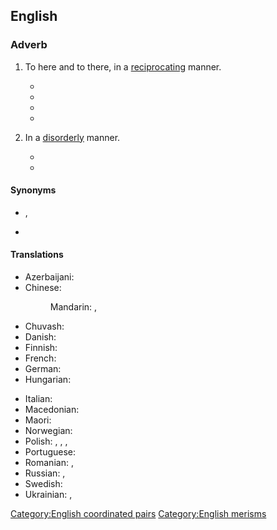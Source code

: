 ==English==

===Adverb===
{{en-adv|-}}

# {{lb|en|rare|now|_|literary}} To here and to there, in a [[reciprocating]] manner.
#* {{RQ:Haggard She|passage="Thou shalt read the hearts of men as an open writing, and '''hither and thither''' shalt thou lead them as thy pleasure listeth."}}
#* {{RQ:Maugham Moon and Sixpence|[[s:The Moon and Sixpence/Chapter LIV|chapter 54]]||And the passion that held Strickland was a passion to create beauty. It gave him no peace. It urged him '''hither and thither'''.}}
#* {{quote-book|en
|year=1960
|author={{w|P. G. Wodehouse}}
|title={{w|Jeeves in the Offing}}
|section=chapter VI
|passage=“A kleptomaniac,” I said. “Which means, if the term is not familiar to you, a chap who flits '''hither and thither''' pinching everything he can lay his hands on.”}}
#* {{quote-journal|en|date=2022 December 14|author=David Turner|title=The Edwardian Christmas getaway...|journal=RAIL|issue=972|page=35|text=In contrast, the ''Westminster Gazette'' in 1912 was much more positive about railway staff, praising the "...army of porters hustling and bustling '''hither and thither''' with barrows groaning under the weight of bags and baggage and... the ever-patient and long-suffering guards, courteously giving information and advice to the querulous passengers... to the porter the Christmas season means a continuous round of heavy labour, extremely tiring to both nerves and temper, and this fact the public too often seem either to forget or ignore."}}
# {{lb|en|figuratively}} In a [[disorderly]] manner.
#* {{RQ:Crane Red Badge of Courage|12|119|Presently, men were running '''hither and thither''' in all ways.}}
#* {{quote-book|en
|year=1960
|author={{w|P. G. Wodehouse}}
|title={{w|Jeeves in the Offing}}
|section=chapter V
|passage=It was fortunate that I was not holding a tea cup as she spoke, for hearing Sir Roderick thus addressed I gave another of my sudden starts and, had I had such a cup in my hand, must have strewn its contents '''hither and thither''' like a sower going forth sowing. As it was, I merely sent a cucumber sandwich flying through the air.}}

====Synonyms====
* {{l|en|from pillar to post}}, {{l|en|from post to pillar}} {{qualifier|obsolete}}
* {{l|en|hither and yon}} {{qualifier|dated|literary}}

====Translations====
{{trans-top|In a disorderly manner}}
* Azerbaijani: {{t|az|ora-bura}}
* Chinese:
*: Mandarin: {{t+|cmn|到處}}, {{t+|cmn|到处|tr=dàochù}}
* Chuvash: {{t|cv|каллӗ-маллӗ}}
* Danish: {{t|da|hid og did}}
* Finnish: {{t|fi|sinne tänne}}
* French: {{t+|fr|çà et là}}
* German: {{t+|de|hin und her}}
* Hungarian: {{t+|hu|ide-oda}}
{{trans-mid}}
* Italian: {{t|it|qua e là}}
* Macedonian: {{t|mk|ва́му-та́му}}
* Maori: {{t|mi|... te tī ... te tā}}
* Norwegian: {{t|no|hit og dit}}
* Polish: {{t+|pl|w tę i we w tę}}, {{t+|pl|tu i tam}}, {{t+|pl|wte i wewte}}, {{t+|pl|tu i tam}}
* Portuguese: {{t|pt|aqui e ali}}
* Romanian: {{t|ro|încoace și încolo}}, {{t|ro|încoace și-ncolo}} {{qualifier|familiar}}
* Russian: {{t+|ru|туда́-сюда́}}, {{t|ru|туда́ и сюда́}}
* Swedish: {{t+|sv|hit och dit}}
* Ukrainian: {{t|uk|туди́-сюди́}}, {{t|uk|сюди́-туди́}}
{{trans-bottom}}

[[Category:English coordinated pairs]]
[[Category:English merisms]]